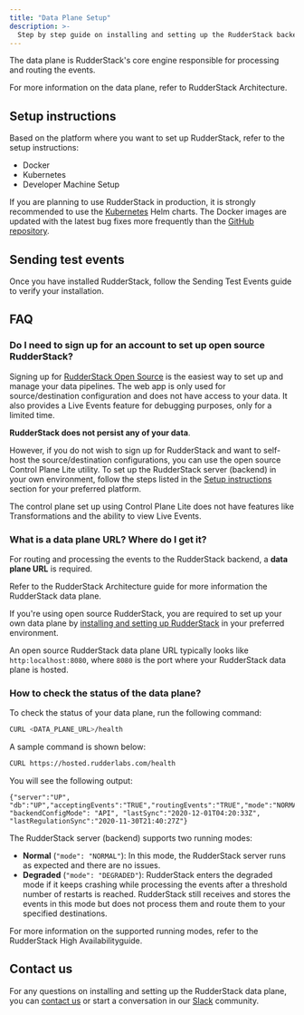 ```yaml
---
title: "Data Plane Setup"
description: >-
  Step by step guide on installing and setting up the RudderStack backend (data plane) in your preferred environment.
---
```


The data plane is RudderStack's core engine responsible for processing and routing the events.

<div class="infoBlock">
For more information on the data plane, refer to <Link to="/resources/rudderstack-architecture/">RudderStack Architecture</Link>.
</div>

## Setup instructions

Based on the platform where you want to set up RudderStack, refer to the setup instructions:

* <Link to="/tmp-get-started/rudderstack-open-source/data-plane-setup/docker/">Docker</Link>

* <Link to="/tmp-get-started/rudderstack-open-source/data-plane-setup/kubernetes/">Kubernetes</Link>

* <Link to="/tmp-get-started/rudderstack-open-source/data-plane-setup/developer-machine-setup/">Developer Machine Setup</Link>

<div class="warningBlock">
If you are planning to use RudderStack in production, it is strongly recommended to use the <a href="kubernetes/">Kubernetes</a> Helm charts. The Docker images are updated with the latest bug fixes more frequently than the <a href="https://github.com/rudderlabs/rudder-server">GitHub repository</a>.
</div>

## Sending test events

Once you have installed RudderStack, follow the <Link to="/tmp-get-started/rudderstack-open-source/sending-test-events/">Sending Test Events</Link> guide to verify your installation.

## FAQ

### Do I need to sign up for an account to set up open source RudderStack?

Signing up for [RudderStack Open Source](https://app.rudderstack.com/signup?type=opensource) is the easiest way to set up and manage your data pipelines. The web app is only used for source/destination configuration and does not have access to your data. It also provides a <Link to="/dashboard-guides/live-events/">Live Events</Link> feature for debugging purposes, only for a limited time. 

**RudderStack does not persist any of your data**.

However, if you do not wish to sign up for RudderStack and want to self-host the source/destination configurations, you can use the open source <Link to="/tmp-get-started/rudderstack-open-source/control-plane-lite/">Control Plane Lite</Link> utility. To set up the RudderStack server (backend) in your own environment, follow the steps listed in the [Setup instructions](#setup-instructions) section for your preferred platform.

<div class="warningBlock">
The control plane set up using Control Plane Lite does not have features like <Link to="/features/transformations/">Transformations</Link> and the ability to view <Link to="/dashboard-guides/live-events/">Live Events</Link>.
</div>

### What is a data plane URL? Where do I get it?

For routing and processing the events to the RudderStack backend, a **data plane URL** is required.

<div class="infoBlock">
Refer to the <Link to="/resources/rudderstack-architecture/">RudderStack Architecture</Link> guide for more information the RudderStack data plane.
</div>

If you're using open source RudderStack, you are required to set up your own data plane by [installing and setting up RudderStack](#setup-instructions) in your preferred environment.

<div class="infoBlock">
An open source RudderStack data plane URL typically looks like <code class="inline-code">http:localhost:8080</code>, where <code class="inline-code">8080</code> is the port where your RudderStack data plane is hosted.
</div>

### How to check the status of the data plane?

To check the status of your data plane, run the following command:

```bash
CURL <DATA_PLANE_URL>/health
```

A sample command is shown below:

```bash
CURL https://hosted.rudderlabs.com/health
```

You will see the following output:

```
{"server":"UP", "db":"UP","acceptingEvents":"TRUE","routingEvents":"TRUE","mode":"NORMAL","goroutines":"15364", "backendConfigMode": "API", "lastSync":"2020-12-01T04:20:33Z", "lastRegulationSync":"2020-11-30T21:40:27Z"}
```

The RudderStack server (backend) supports two running modes:

- **Normal** (`"mode": "NORMAL"`): In this mode, the RudderStack server runs as expected and there are no issues.
- **Degraded** (`"mode": "DEGRADED"`): RudderStack enters the degraded mode if it keeps crashing while processing the events after a threshold number of restarts is reached. RudderStack still receives and stores the events in this mode but does not process them and route them to your specified destinations.

<div class="infoBlock">
For more information on the supported running modes, refer to the <Link to="/user-guides/administrators-guide/high-availability/">RudderStack High Availability</Link>guide.
</div>

## Contact us

For any questions on installing and setting up the RudderStack data plane, you can [contact us](mailto:%20docs@rudderstack.com) or start a conversation in our [Slack](https://rudderstack.com/join-rudderstack-slack-community) community.
